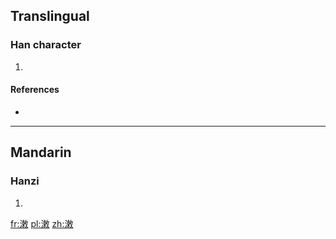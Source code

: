 ==Translingual==

===Han character===
{{Han char|rn=85|rad=水|as=11|sn=14|four=|canj=水木中大 (EDLK)}}

# {{defn|Han|sort=水11}}

====References====
* {{Han ref|kx=0648.281|dkj=18172|hdz=31719.020|uh=6F44|ud=28484}}

----

==Mandarin==

===Hanzi===
{{cmn-hanzi|pin=[[shù]] ([[shu4]])|wg=shu<sup>4</sup>}}

# {{defn|Mandarin|sort=水11}}

[[fr:潄]]
[[pl:潄]]
[[zh:潄]]